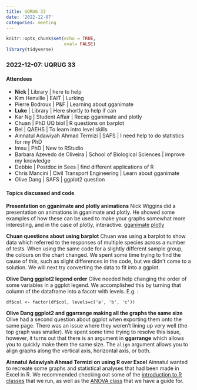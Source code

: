 ```yaml
---
title: UQRUG 33
date: '2022-12-07'
categories: meeting
---
```


```r
knitr::opts_chunk$set(echo = TRUE,
                      eval= FALSE)
library(tidyverse)

```

### 2022-12-07: UQRUG 33

    

#### Attendees

* **Nick** | Library | here to help
* Kim Henville | EAIT | Lurking
* Pierre Bodroux | P&F | Learning about gganimate
* **Luke** | Library | Here shortly to help if can
* Kar Ng | Student Affair | Recap gganimate and plotly
* Chuan | PhD UQ biol | R questions on barplot 
* Bel | QAEHS | To learn intro level skills
* Ainnatul Adawiyah Ahmad Termizi | SAFS | I need help to do statistics for my PhD
* Imsu | PhD | New to RStudio 
* Barbara Azevedo de Oliveira | School of Biological Sciences | improve my knowledge
* Debbie | Postdoc in Sees | find different applications of R
* Chris Mancini | Civil Transport Engineering | Learn about gganimate
* Olive Dang | SAFS | ggplot2 question


#### **Topics discussed and code**

**Presentation on gganimate and plotly animations**
Nick Wiggins did a presentation on animations in gganimate and plotly. He showed some examples of how these can be used to make your graphs somewhat more interesting, and in the case of plotly, interactive.
[gganimate](https://gganimate.com/)
[plotly](https://plotly.com/r/animations/)

**Chuan questions about using barplot**
Chuan was using a barplot to show data which referred to the responses of multiple species across a number of tests.
When using the same code for a slightly different sample group, the colours on the chart changed. We spent some time trying to find the cause of this, such as slight differences in the code, but we didn't come to a solution.
We will next try converting the data to fit into a ggplot.

**Olive Dang ggplot2 legend order**
Olive needed help changing the order of some variables in a ggplot legend. We accomplished this by turning that column of the dataframe into a facotr with levels. E.g. :
```
df$col <- factor(df$col, levels=c('a', 'b', 'c'))
```
**Olive Dang ggplot2 and ggarrange making all the graphs the same size**
Olive had a second question about ggplot when exporting them onto the same page. There was an issue where they weren't lining up very well (the top graph was smaller). We spent some time trying to resolve this issue, however, it turns out that there is an argument in **ggarrange** which allows you to quickly make them the same size. The `align` argument allows you to align graphs along the vertical axis, horizontal axis, or both.

**Ainnatul Adawiyah Ahmad Termizi on using R over Excel**
Ainnatul wanted to recreate some graphs and statistical analyses that had been made in Excel in R. We recommended checking out some of the [introduction to R classes](https://github.com/uqlibrary/technology-training/blob/master/R/rstudio_intro/rstudio_intro.md) that we run, as well as the [ANOVA class](https://github.com/uqlibrary/technology-training/blob/master/R/ANOVA-lm/anova-lm.md) that we have a guide for.



